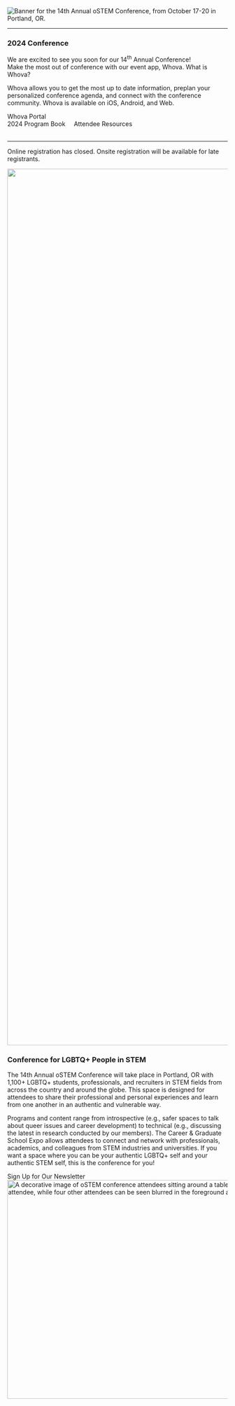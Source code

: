 


<SiteLayout>

<div className="border-chill-green border-solid text-center">
  <picture>
    <source srcSet="/images/2024/14th_banner_square.webp" media='(orientation: portrait)'/>
    <img
      alt="Banner for the 14th Annual oSTEM Conference, from October 17-20 in Portland, OR."
      src="/images/2024/14th_annual_banner.png"
      className="flex w-200 mx-auto rounded"
    />
  </picture>
</div>
<hr className='border-dark-teal border-2 mt-2 rounded'/>

<div className="grid md:grid-cols-5">
  <div className="rounded md:col-span-5 mt-8 border-4 border-dark-teal border-solid bg-dark-teal">
    <h3 className="p-4 pt-3">2024 Conference</h3>
    <div className="bg-primary text-center rounded">
      <div className='pt-4'>
        <span >We are excited to see you soon for our 14<sup>th</sup> Annual Conference!<br/>Make the most out of conference with our event app, Whova. </span> 
        <Popover className='inline-block'>
          <Popover.Button><a>What is Whova?</a></Popover.Button>
          <Popover.Panel className='absolute z-10 mt-1 bg-primary border border-secondary px-3 py-1 mr-2 rounded'><p>Whova allows you to get the most up to date information, preplan your personalized conference agenda, and connect with the conference community. Whova is available on iOS, Android, and Web.</p></Popover.Panel>
        </Popover>
      </div>
      <ConferenceCountdown></ConferenceCountdown>
      <div className="text-xl text-center p-2">
        <CTAButton onClick="https://whova.com/portal/ostem_202411/" backgroundColor="ostem-blue" target='_blank' className='mb-4'><FontAwesomeIcon icon={faMobileAlt}></FontAwesomeIcon><FontAwesomeIcon icon={faDesktop} className='ml-2 mr-2'></FontAwesomeIcon>Whova Portal</CTAButton>
        <br/>
        <CTAButton onClick="https://cdn.ostem.org/publicfiles/oSTEM2024_ProgramBook_v2_Web.pdf" backgroundColor="bright-peach" target='_blank' className='mb-4 md:mb-0'>2024 Program Book</CTAButton>
        <span className='hidden md:inline-block'>&nbsp;&nbsp;&nbsp;</span>
        <CTAButton onClick="/2024/attend/resources" backgroundColor="bright-peach" target='_self'>Attendee Resources</CTAButton>
        <br/>
      </div>
      <br/>
      <hr className='border-dark-teal border-2'/>
      <p className='p-4'>Online registration has closed. Onsite registration will be available for late registrants.</p>
    </div>
  </div>

  <div className="rounded mt-8 md:col-span-5 bg-green-gray border-4 border-green-gray">
    <Image
      src="/images/2023/2023_homepage_bannerupdate.png"
      alt=""
      style={{width: "100%", height: 'auto'}}
      width="6000"
      height="2003"
      className='rounded-t'
    />
    <div className='px-4 py-2'>
    <h3>Conference for LGBTQ+ People in STEM</h3>
    <p>
      The 14th Annual oSTEM Conference will take place in Portland, OR
      with 1,100+ LGBTQ+ students, professionals, and recruiters in STEM fields
      from across the country and around the globe. This space is designed for
      attendees to share their professional and personal experiences and learn
      from one another in an authentic and vulnerable way. 
    </p>
    <p>
      Programs and content range from introspective (e.g., safer spaces to talk about queer issues
      and career development) to technical (e.g., discussing the latest in
      research conducted by our members). The Career & Graduate School Expo
      allows attendees to connect and network with professionals, academics, and
      colleagues from STEM industries and universities. If you want a space where you can be your 
      authentic LGBTQ+ self and your authentic STEM self, this is the conference for you!
    </p>
    </div>
  </div>
</div>

<div className="text-xl flex justify-center p-8">
  <CTAButton
    onClick="https://www.ostem.org/page/newsletter"
    backgroundColor="bright-peach"
  >
    Sign Up for Our Newsletter
  </CTAButton>
</div>

<div className="mt-8 rounded">
  <Image
    className="rounded"
    src="/images/2023/2023_homepage_image.jpg"
    alt="A decorative image of oSTEM conference attendees sitting around a table. One attendee is in focus looking at another attendee, while four other attendees can be seen blurred in the foreground and background."
    style={{width: "100%", height: 'auto'}}
    width="800"
    height="500"
  />
</div>

</SiteLayout>

